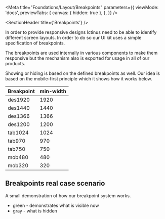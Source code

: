 
<Meta
  title="Foundations/Layout/Breakpoints"
  parameters={{
    viewMode: 'docs',
    previewTabs: {
      canvas: { hidden: true },
    },
  }}
/>

<SectionHeader title={'Breakpoints'} />

In order to provide responsive designs Ictinus need to be able to identify different screen layouts. In order to do so our UI kit uses a simple specification of breakpoints.

The breakpoints are used internally in various components to make them responsive but the mechanism also is exported for usage in all of our products.

Showing or hiding is based on the defined breakpoints as well. Our idea is based on the mobile-first principle which it shows how it works below.

<SubsectionHeader title="Defined breakpoints" />

| Breakpoint | min-width |
| ---------- | --------- |
| des1920    | 1920      |
| des1440    | 1440      |
| des1366    | 1366      |
| des1200    | 1200      |
| tab1024    | 1024      |
| tab970     | 970       |
| tab750     | 750       |
| mob480     | 480       |
| mob320     | 320       |

## Breakpoints real case scenario

A small demonstration of how our breakpoint system works.

- green - demonstrates what is visible now
- gray - what is hidden

<ThemeWrapper>
  <Breakpoints />
</ThemeWrapper>
